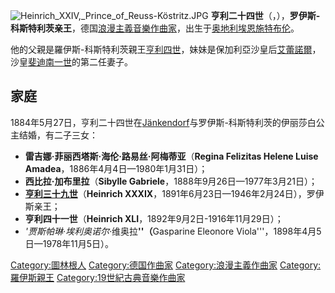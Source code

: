 {{unreferenced|time=2014-12-28T14:56:05+00:00}}
[[File:Heinrich_XXIV,_Prince_of_Reuss-Köstritz.JPG|thumb]]  
'''亨利二十四世'''（{{lang-de|Heinrich XXIV. Prinz Reuß zu Köstritz}}，{{bd|1855年|12月8日|1910年|10月2日}}），'''罗伊斯-科斯特利茨亲王'''，德国[[浪漫主義音樂|浪漫主義音樂]][[作曲家|作曲家]]，出生于[[奥地利|奥地利]][[埃恩施特布伦|埃恩施特布伦]]。

他的父親是羅伊斯-科斯特利茨親王[[亨利四世_(羅伊斯-科斯特利茨)|亨利四世]]，妹妹是保加利亞沙皇后[[羅伊斯-科斯特利茨的艾蕾諾爾|艾蕾諾爾]]，沙皇[[斐迪南一世_(保加利亞)|斐迪南一世]]的第二任妻子。

==家庭==
1884年5月27日，亨利二十四世在[[Jänkendorf|Jänkendorf]]与罗伊斯-科斯特利茨的伊丽莎白公主结婚，有二子三女：
*'''雷吉娜·菲丽西塔斯·海伦·路易丝·阿梅蒂亚'''（'''Regina Felizitas Helene Luise Amadea'''，1886年4月4日—1980年1月31日）；
*'''西比拉·加布里拉'''（'''Sibylle Gabriele'''，1888年9月26日—1977年3月21日）；
*[[海因里希三十九世_(罗伊斯-施莱茨-科斯特利茨)|'''亨利三十九世''']]（'''Heinrich XXXIX'''，1891年6月23日—1946年2月24日），罗伊斯亲王；
*'''亨利四十一世'''（'''Heinrich XLI'''，1892年9月2日-1916年11月29日）；
*'''贾斯帕琳·埃利奥诺尔·''维奥拉'''''（'''Gasparine Eleonore Viola'''，1898年4月5日—1978年11月5日）。

{{Authority control}}
{{DEFAULTSORT:Reuss Kostritz, Heinrich 24 Prince}}
[[Category:圖林根人|Category:圖林根人]]
[[Category:德国作曲家|Category:德国作曲家]]
[[Category:浪漫主義作曲家|Category:浪漫主義作曲家]]
[[Category:羅伊斯親王|Category:羅伊斯親王]]
[[Category:19世紀古典音樂作曲家|Category:19世紀古典音樂作曲家]]